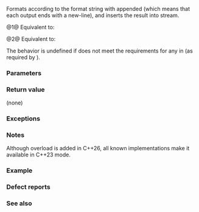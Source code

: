 {{cpp/title|println{{small|(std::ostream)}}}}
{{cpp/io/basic_ostream/navbar}}
{{dcl begin}}
{{dcl header|ostream}}
{{dcla|num=1|since=c++23|
template&lt; class... Args &gt;
void println( std::ostream&amp; os, std::format_string&lt;Args...&gt; fmt, Args&amp;&amp;... args );
}}
{{dcla|num=2|since=c++26|
void println( std::ostream&amp; os );
}}
{{dcl end}}

Formats {{tt|args}} according to the format string {{tt|fmt}} with appended {{c|'\n'}} (which means that each output ends with a new-line), and inserts the result into {{c|os}} stream.

@1@ Equivalent to:
{{box|{{ltt|cpp/io/basic_ostream/print|std::print}}{{c/core|(os, "{}\n", std::format(os.getloc(), fmt, args...));}}}}

@2@ Equivalent to: 
{{box|{{ltt|cpp/io/basic_ostream/print|std::print}}{{c/core|(os, "\n");}}}}

The behavior is undefined if {{c|std::formatter&lt;Ti, char&gt;}} does not meet the {{named req|BasicFormatter}} requirements for any {{tt|Ti}} in {{tt|Args}} (as required by {{c|std::make_format_args}}).

===Parameters===
{{par begin}}
{{par|os|output stream to insert data into}}
{{par|fmt|{{include|cpp/utility/format/format string}}}}
{{par|args...|arguments to be formatted}}
{{par end}}

===Return value===
(none)

===Exceptions===
{{std print ostream exceptions}}

===Notes===
Although overload {{vl|2}} is added in C++26, all known implementations make it available in C++23 mode.

{{ftm begin|std=1|value=1|comment=1}}
{{ftm|std=C++23|value=202207L|__cpp_lib_print|Formatted output}}
{{ftm|std=C++23|value=202207L|__cpp_lib_format|Exposing {{lc|std::basic_format_string}}}}
{{ftm end}}

===Example===
{{example
|code=
|output=
}}

===Defect reports===
{{dr list begin}}
{{dr list item|wg=lwg|dr=4088|std=C++23|before={{vl|1}} ignored the locale imbued in {{c|os}} in formatting arguments|after=such locale is used}}
{{dr list end}}

===See also===
{{dsc begin}}
{{dsc inc|cpp/io/basic_ostream/dsc print}}
{{dsc inc|cpp/io/dsc println}}
{{dsc inc|cpp/utility/format/dsc format}}
{{dsc end}}

{{langlinks|de|es|fr|ja|ru|zh}}